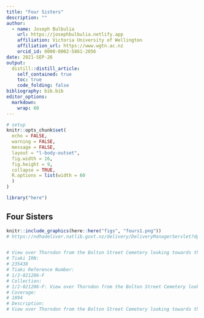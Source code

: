 ```yaml
---
title: "Four Sisters"
description: ""
author:
  - name: Joseph Bulbulia
    url: https://josephbulbulia.netlify.app
    affiliation: Victoria University of Wellington
    affiliation_url: https://www.wgtn.ac.nz
    orcid_id: 0000-0002-5861-2056
date: 2021-SEP-26
output:
  distill::distill_article:
    self_contained: true
    toc: true
    code_folding: false
bibliography: bib.bib
editor_options: 
  markdown: 
    wrap: 60
---
```


```r
# setup
knitr::opts_chunk$set(
  echo = FALSE,
  warning = FALSE,
  message = FALSE,
  layout = "l-body-outset",
  fig.width = 16,
  fig.height = 9,
  collapse = TRUE,
  R.options = list(width = 60
  )
)

library("here")

```


## Four Sisters


```r
knitr::include_graphics(here::here("figs", "fours1.png"))
# https://ndhadeliver.natlib.govt.nz/delivery/DeliveryManagerServlet?dps_pid=IE187147&dps_custom_att_1=emu


# View over Thorndon from the Bolton Street Cemetery looking towards the Tinakori Hill
# Tiaki IRN:
# 235438
# Tiaki Reference Number:
# 1/2-021206-F
# Collection:
# 1/2-021206-F: View over Thorndon from the Bolton Street Cemetery looking towards the Tinakori Hill
# Coverage:
# 1894
# Description:
# View over Thorndon from the Bolton Street Cemetery looking towards the Tinakori Hill. 
```


